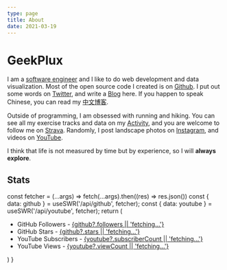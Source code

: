 ```yaml
---
type: page
title: About
date: 2021-03-19
---
```


# GeekPlux

I am a [software engineer](https://www.linkedin.com/in/geekplux/) and I like to do web development and data visualization. Most of the open source code I created is on [Github](https://github.com/geekplux). I put out some words on [Twitter](https://twitter.com/geekplux), and write a [Blog](https://geekplux.com) here. If you happen to speak Chinese, you can read my [中文博客](http://geekplux.com).

Outside of programming, I am obsessed with running and hiking. You can see all my exercise tracks and data on my [Activity](https://activities.geekplux.com), and you are welcome to follow me on [Strava](https://www.strava.com/athletes/geekplux). Randomly, I post landscape photos on [Instagram](https://www.instagram.com/geekplux/), and videos on [YouTube](https://www.youtube.com/c/geekplux).

I think that life is not measured by time but by experience, so I will **always explore**.


## Stats

  const fetcher = (...args) => fetch(...args).then((res) => res.json())
  const { data: github } = useSWR('/api/github', fetcher);
  const { data: youtube } = useSWR('/api/youtube', fetcher);
  return (<ul>
    <li>GitHub Followers - <a href="https://github.com/geekplux">{github?.followers || 'fetching...'}</a></li>
    <li>GitHub Stars - <a href="https://github.com/geekplux">{github?.stars || 'fetching...'}</a></li>
    <li>YouTube Subscribers - <a href="https://youtube.com/c/geekplux">{youtube?.subscriberCount || 'fetching...'}</a></li>
    <li>YouTube Views - <a href="https://youtube.com/c/geekplux">{youtube?.viewCount || 'fetching...'}</a></li>
  </ul>)
}

<Stats />
